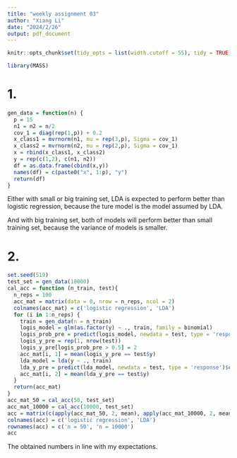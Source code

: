 ```yaml
---
title: "weekly assignment 03"
author: "Xiang Li"
date: "2024/2/26"
output: pdf_document
---
```

```r
knitr::opts_chunk$set(tidy_opts = list(width.cutoff = 55), tidy = TRUE)
```
```r
library(MASS)
```
# 1.
```r
gen_data = function(n) { 
  p = 15
  n1 = n2 = n/2
  cov_1 = diag(rep(1,p)) + 0.2
  x_class1 = mvrnorm(n1, mu = rep(3,p), Sigma = cov_1) 
  x_class2 = mvrnorm(n2, mu = rep(2,p), Sigma = cov_1) 
  x = rbind(x_class1, x_class2)
  y = rep(c(1,2), c(n1, n2))
  df = as.data.frame(cbind(x,y))
  names(df) = c(paste0("x", 1:p), "y")
  return(df)
}
```
Either with small or big training set, LDA is expected to perform better than logistic regression, because the ture model is the model assumed by LDA.

And with big training set, both of models will perform better than small training set, because the variance of models is smaller.

# 2.
```r
set.seed(519)
test_set = gen_data(10000)
cal_acc = function (n_train, test){
  n_reps = 100
  acc_mat = matrix(data = 0, nrow = n_reps, ncol = 2)
  colnames(acc_mat) = c('logistic regression', 'LDA')
  for (i in 1:n_reps) {
    train = gen_data(n = n_train)
    logis_model = glm(as.factor(y) ~ ., train, family = binomial)
    logis_prob_pre = predict(logis_model, newdata = test, type = 'response')
    logis_y_pre = rep(1, nrow(test))
    logis_y_pre[logis_prob_pre > 0.5] = 2
    acc_mat[i, 1] = mean(logis_y_pre == test$y)
    lda_model = lda(y ~ ., train)
    lda_y_pre = predict(lda_model, newdata = test, type = 'response')$class
    acc_mat[i, 2] = mean(lda_y_pre == test$y)
  }
  return(acc_mat)
}
acc_mat_50 = cal_acc(50, test_set)
acc_mat_10000 = cal_acc(10000, test_set)
acc = matrix(c(apply(acc_mat_50, 2, mean), apply(acc_mat_10000, 2, mean)), nrow = 2, byrow = TRUE)
colnames(acc) = c('logistic regression', 'LDA')
rownames(acc) = c('n = 50', 'n = 10000')
acc
```
The obtained numbers in line with my expectations.
